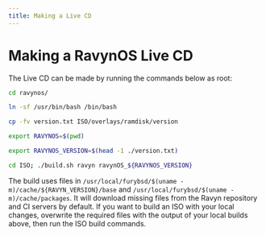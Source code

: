 ```yaml
---
title: Making a Live CD
---
```


# Making a RavynOS Live CD

The Live CD can be made by running the commands below as root:


```sh
cd ravynos/

ln -sf /usr/bin/bash /bin/bash

cp -fv version.txt ISO/overlays/ramdisk/version

export RAVYNOS=$(pwd)

export RAVYNOS_VERSION=$(head -1 ./version.txt)

cd ISO; ./build.sh ravyn ravynOS_${RAVYNOS_VERSION}
```


The build uses files in `/usr/local/furybsd/$(uname -m)/cache/${RAVYN_VERSION}/base` and `/usr/local/furybsd/$(uname -m)/cache/packages`. It will download missing files from the Ravyn repository and CI servers by default. If you want to build an ISO with your local changes, overwrite the required files with the output of your local builds above, then run the ISO build commands.
